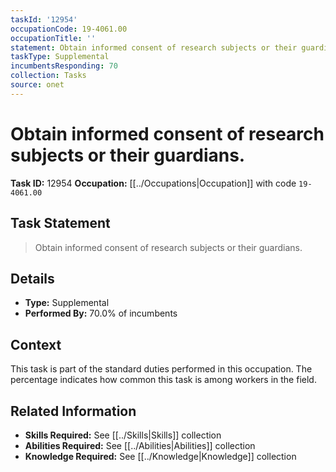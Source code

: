 ```yaml
---
taskId: '12954'
occupationCode: 19-4061.00
occupationTitle: ''
statement: Obtain informed consent of research subjects or their guardians.
taskType: Supplemental
incumbentsResponding: 70
collection: Tasks
source: onet
---
```

# Obtain informed consent of research subjects or their guardians.

**Task ID:** 12954
**Occupation:** [[../Occupations|Occupation]] with code `19-4061.00`

## Task Statement

> Obtain informed consent of research subjects or their guardians.

## Details

- **Type:** Supplemental
- **Performed By:** 70.0% of incumbents

## Context

This task is part of the standard duties performed in this occupation. The percentage indicates how common this task is among workers in the field.

## Related Information

- **Skills Required:** See [[../Skills|Skills]] collection
- **Abilities Required:** See [[../Abilities|Abilities]] collection
- **Knowledge Required:** See [[../Knowledge|Knowledge]] collection
